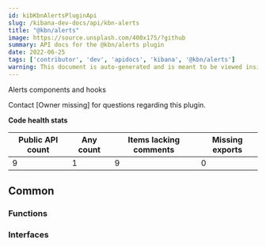 ```yaml
---
id: kibKbnAlertsPluginApi
slug: /kibana-dev-docs/api/kbn-alerts
title: "@kbn/alerts"
image: https://source.unsplash.com/400x175/?github
summary: API docs for the @kbn/alerts plugin
date: 2022-06-25
tags: ['contributor', 'dev', 'apidocs', 'kibana', '@kbn/alerts']
warning: This document is auto-generated and is meant to be viewed inside our experimental, new docs system. Reach out in #docs-engineering for more info.
---
```


Alerts components and hooks

Contact [Owner missing] for questions regarding this plugin.

**Code health stats**

| Public API count  | Any count | Items lacking comments | Missing exports |
|-------------------|-----------|------------------------|-----------------|
| 9 | 1 | 9 | 0 |

## Common

### Functions
<DocDefinitionList data={kbnAlertsObj.common.functions}/>

### Interfaces
<DocDefinitionList data={kbnAlertsObj.common.interfaces}/>

